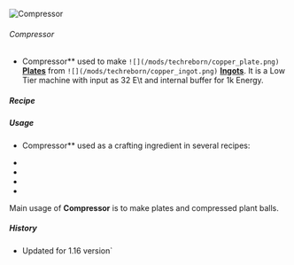 ![Compressor ](/mods/techreborn/compressor.png)


###### Compressor

- Compressor** used to make
        `![](/mods/techreborn/copper_plate.png)`
        **[Plates](items:plate "wikilink")** from
        `![](/mods/techreborn/copper_ingot.png)`
        **[Ingots](items:ingot "wikilink")**. It is a Low Tier
        machine with input as 32 E\\t and internal buffer for 1k Energy.

##### Recipe

<Recipe recipe=" input minecraft:stone air minecraft:stone input
minecraft:stone techreborn:electronic_circuit minecraft:stone input
minecraft:stone techreborn:basic_machine_frame minecraft:stone output
techreborn:compressor "/>

##### Usage

- Compressor** used as a crafting ingredient in several recipes:

* <Mcitem id="techreborn:chemical_reactor"/>
* <Mcitem id="techreborn:implosion_compressor"/>
* <Mcitem id="techreborn:recycler"/>
* <Mcitem id="techreborn:rolling_machine"/>

Main usage of **Compressor** is to make plates and compressed plant
balls.

##### History

* Updated for 1.16 version`
